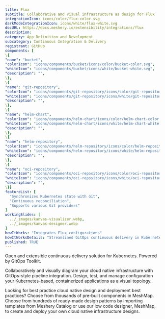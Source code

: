 ```yaml
---
title: Flux
subtitle: Collaborative and visual infrastructure as design for Flux
integrationIcon: icons/color/flux-color.svg
darkModeIntegrationIcon: icons/white/flux-white.svg
docURL: https://docs.meshery.io/extensibility/integrations/flux
description: 
category: App Definition and Development
subcategory: Continuous Integration & Delivery
registrant: GitHub
components: [
\{
"name": "bucket",
"colorIcon": "icons/components/bucket/icons/color/bucket-color.svg",
"whiteIcon": "icons/components/bucket/icons/white/bucket-white.svg",
"description": "",
\},
\{
"name": "git-repository",
"colorIcon": "icons/components/git-repository/icons/color/git-repository-color.svg",
"whiteIcon": "icons/components/git-repository/icons/white/git-repository-white.svg",
"description": "",
\},
\{
"name": "helm-chart",
"colorIcon": "icons/components/helm-chart/icons/color/helm-chart-color.svg",
"whiteIcon": "icons/components/helm-chart/icons/white/helm-chart-white.svg",
"description": "",
\},
\{
"name": "helm-repository",
"colorIcon": "icons/components/helm-repository/icons/color/helm-repository-color.svg",
"whiteIcon": "icons/components/helm-repository/icons/white/helm-repository-white.svg",
"description": "",
\},
\{
"name": "oci-repository",
"colorIcon": "icons/components/oci-repository/icons/color/oci-repository-color.svg",
"whiteIcon": "icons/components/oci-repository/icons/white/oci-repository-white.svg",
"description": "",
\}]
featureList: [
  "Synchronizes Kubernetes state with Git",
  "Continuous reconciliation",
  "Supports various Git providers"
]
workingSlides: [
  ../_images/kanvas-visualizer.webp,
  ../_images/kanvas-designer.webp
]
howItWorks: "Integrates Flux configurations"
howItWorksDetails: "Streamlined GitOps continuous delivery in Kubernetes"
published: TRUE
---
```

<p>
Open and extensible continuous delivery solution for Kubernetes. Powered by GitOps Toolkit.
</p>
<p>
    Collaboratively and visually diagram your cloud native infrastructure with GitOps-style pipeline integration. Design, test, and manage configuration your Kubernetes-based, containerized applications as a visual topology.
</p>
<p>
    Looking for best practice cloud native design and deployment best practices? Choose from thousands of pre-built components in MeshMap. Choose from hundreds of ready-made design patterns by importing templates from Meshery Catalog or use our low code designer, MeshMap, to create and deploy your own cloud native infrastructure designs.
</p>
